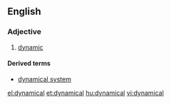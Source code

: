 ==English==

===Adjective===
{{en-adj}}

# [[dynamic]]

====Derived terms====
* [[dynamical system]]

[[el:dynamical]]
[[et:dynamical]]
[[hu:dynamical]]
[[vi:dynamical]]